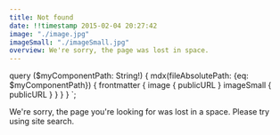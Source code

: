 ```yaml
---
title: Not found
date: !!timestamp 2015-02-04 20:27:42
image: "./image.jpg"
imageSmall: "./imageSmall.jpg"
overview: We're sorry, the page was lost in space.
---
```

query ($myComponentPath: String!) {
    mdx(fileAbsolutePath: {eq: $myComponentPath}) {
        frontmatter {
            image {
                publicURL
            }
            imageSmall {
                publicURL
            }
        }
    }
}
`;

We're sorry, the page you're looking for was lost in a space. Please try using site search.